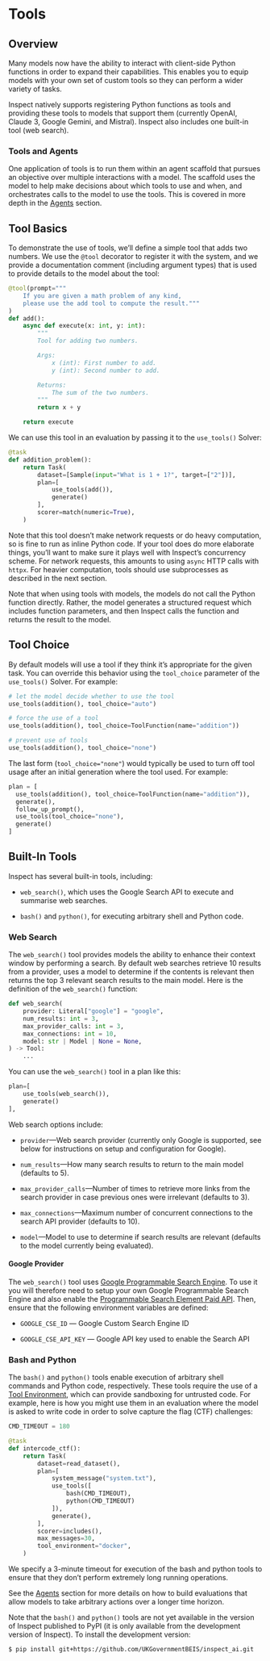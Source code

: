 # Tools {#sec-tools}

## Overview

Many models now have the ability to interact with client-side Python functions in order to expand their capabilities. This enables you to equip models with your own set of custom tools so they can perform a wider variety of tasks.

Inspect natively supports registering Python functions as tools and providing these tools to models that support them (currently OpenAI, Claude 3, Google Gemini, and Mistral). Inspect also includes one built-in tool (web search).

::: callout-note
### Tools and Agents

One application of tools is to run them within an agent scaffold that pursues an objective over multiple interactions with a model. The scaffold uses the model to help make decisions about which tools to use and when, and orchestrates calls to the model to use the tools. This is covered in more depth in the [Agents](#sec-agents) section.
:::

## Tool Basics

To demonstrate the use of tools, we'll define a simple tool that adds two numbers. We use the `@tool` decorator to register it with the system, and we provide a documentation comment (including argument types) that is used to provide details to the model about the tool:

``` python
@tool(prompt="""
    If you are given a math problem of any kind,
    please use the add tool to compute the result."""
)
def add():
    async def execute(x: int, y: int):
        """
        Tool for adding two numbers.

        Args:
            x (int): First number to add.
            y (int): Second number to add.

        Returns:
            The sum of the two numbers.
        """
        return x + y

    return execute
```

We can use this tool in an evaluation by passing it to the `use_tools()` Solver:

``` python
@task
def addition_problem():
    return Task(
        dataset=[Sample(input="What is 1 + 1?", target=["2"])],
        plan=[
            use_tools(add()), 
            generate()
        ],
        scorer=match(numeric=True),
    )
```

Note that this tool doesn't make network requests or do heavy computation, so is fine to run as inline Python code. If your tool does do more elaborate things, you'll want to make sure it plays well with Inspect's concurrency scheme. For network requests, this amounts to using `async` HTTP calls with `httpx`. For heavier computation, tools should use subprocesses as described in the next section.

::: {.callout-note appearance="simple"}
Note that when using tools with models, the models do not call the Python function directly. Rather, the model generates a structured request which includes function parameters, and then Inspect calls the function and returns the result to the model.
:::

## Tool Choice

By default models will use a tool if they think it's appropriate for the given task. You can override this behavior using the `tool_choice` parameter of the `use_tools()` Solver. For example:

``` python
# let the model decide whether to use the tool
use_tools(addition(), tool_choice="auto")

# force the use of a tool
use_tools(addition(), tool_choice=ToolFunction(name="addition"))

# prevent use of tools
use_tools(addition(), tool_choice="none")
```

The last form (`tool_choice="none"`) would typically be used to turn off tool usage after an initial generation where the tool used. For example:

``` python
plan = [
  use_tools(addition(), tool_choice=ToolFunction(name="addition")),
  generate(),
  follow_up_prompt(),
  use_tools(tool_choice="none"),
  generate()
]
```

## Built-In Tools

Inspect has several built-in tools, including:

-   `web_search()`, which uses the Google Search API to execute and summarise web searches.

-   `bash()` and `python()`, for executing arbitrary shell and Python code.

### Web Search

The `web_search()` tool provides models the ability to enhance their context window by performing a search. By default web searches retrieve 10 results from a provider, uses a model to determine if the contents is relevant then returns the top 3 relevant search results to the main model. Here is the definition of the `web_search()` function:

``` python
def web_search(
    provider: Literal["google"] = "google",
    num_results: int = 3,
    max_provider_calls: int = 3,
    max_connections: int = 10,
    model: str | Model | None = None,
) -> Tool:
    ...
```

You can use the `web_search()` tool in a plan like this:

``` python
plan=[
    use_tools(web_search()), 
    generate()
],
```

Web search options include:

-   `provider`---Web search provider (currently only Google is supported, see below for instructions on setup and configuration for Google).

-   `num_results`---How many search results to return to the main model (defaults to 5).

-   `max_provider_calls`---Number of times to retrieve more links from the search provider in case previous ones were irrelevant (defaults to 3).

-   `max_connections`---Maximum number of concurrent connections to the search API provider (defaults to 10).

-   `model`---Model to use to determine if search results are relevant (defaults to the model currently being evaluated).

#### Google Provider

The `web_search()` tool uses [Google Programmable Search Engine](https://programmablesearchengine.google.com/about/). To use it you will therefore need to setup your own Google Programmable Search Engine and also enable the [Programmable Search Element Paid API](https://developers.google.com/custom-search/docs/paid_element). Then, ensure that the following environment variables are defined:

-   `GOOGLE_CSE_ID` — Google Custom Search Engine ID

-   `GOOGLE_CSE_API_KEY` — Google API key used to enable the Search API

### Bash and Python

The `bash()` and `python()` tools enable execution of arbitrary shell commands and Python code, respectively. These tools require the use of a [Tool Environment](#sec-tool-environment), which can provide sandboxing for untrusted code. For example, here is how you might use them in an evaluation where the model is asked to write code in order to solve capture the flag (CTF) challenges:

``` python
CMD_TIMEOUT = 180

@task
def intercode_ctf():
    return Task(
        dataset=read_dataset(),
        plan=[
            system_message("system.txt"),
            use_tools([
                bash(CMD_TIMEOUT), 
                python(CMD_TIMEOUT)
            ]),
            generate(),
        ],
        scorer=includes(),
        max_messages=30,
        tool_environment="docker",
    )
```

We specify a 3-minute timeout for execution of the bash and python tools to ensure that they don't perform extremely long running operations.

See the [Agents](#sec-agents) section for more details on how to build evaluations that allow models to take arbitrary actions over a longer time horizon.

Note that the `bash()` and `python()` tools are not yet available in the version of Inspect published to PyPI (it is only available from the development version of Inspect). To install the development version:

``` bash
$ pip install git+https://github.com/UKGovernmentBEIS/inspect_ai.git
```
